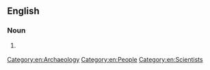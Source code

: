 ==English==

===Noun===
{{en-noun}}

# {{lb|en|chiefly|_|US}} {{alternative spelling of|en|archaeologist}}

[[Category:en:Archaeology]]
[[Category:en:People]]
[[Category:en:Scientists]]